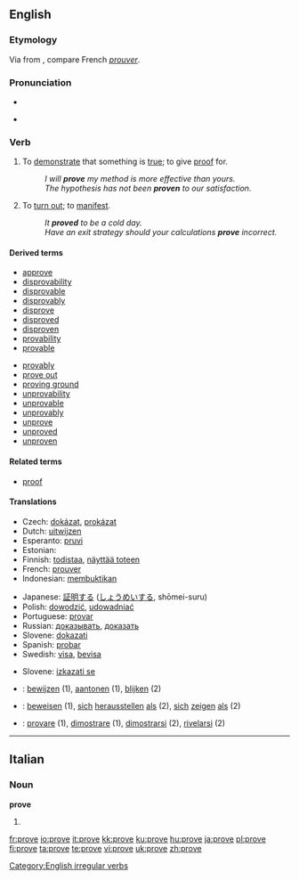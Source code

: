{{see|prøve}}
==English==

{{rank|working|breath|camp|990|prove|engaged|America|servant}}

===Etymology===
Via {{ME.}} from {{OF.}}, compare French ''[[prouver]]''.

===Pronunciation===
* {{IPA|/pruːv/}}
* {{audio|en-us-prove.ogg|Audio (US)}}
*: {{rhymes|uːv}}

===Verb===
{{en-verb|proves|proving|proved|'''[[proved]] '''or''' [[proven]]'''}}

# {{transitive}} To [[demonstrate]] that something is [[true]]; to give [[proof]] for.
#: ''I will '''prove''' my method is more effective than yours.''
#: ''The hypothesis has not been '''proven''' to our satisfaction.''
# To [[turn out]]; to [[manifest]].
#: ''It '''proved''' to be a cold day.''
#: ''Have an exit strategy should your calculations '''prove''' incorrect.''

====Derived terms====
{{top2}}
* [[approve]]
* [[disprovability]]
* [[disprovable]]
* [[disprovably]]
* [[disprove]]
* [[disproved]]
* [[disproven]]
* [[provability]]
* [[provable]]
{{mid2}}
* [[provably]]
* [[prove out]]
* [[proving ground]]
* [[unprovability]]
* [[unprovable]]
* [[unprovably]]
* [[unprove]]
* [[unproved]]
* [[unproven]]
{{bottom}}

====Related terms====
* [[proof]]

====Translations====
{{trans-top|to demonstrate that something is true; to give proof for}}
* Czech: [[dokázat]], [[prokázat]]
* Dutch: [[uitwijzen]]
* Esperanto: [[pruvi]]
* Estonian: {{t|et|tõestama}}
* Finnish: [[todistaa]], [[näyttää toteen]]
* French: [[prouver]]
* Indonesian: [[bukti|membuktikan]]
{{trans-mid}}
* Japanese: [[証明]]する ([[しょうめい]]する, shōmei-suru)
* Polish: [[dowodzić]], [[udowadniać]]
* Portuguese: [[provar]]
* Russian: [[доказывать]], [[доказать]]
* Slovene: [[dokazati]]
* Spanish: [[probar]]
* Swedish: [[visa]], [[bevisa]]
{{trans-bottom}}

{{trans-top|to turn out; to manifest}}
* Slovene: [[izkazati se]]
{{trans-mid}}
{{trans-bottom}}

{{checktrans}}
* {{ttbc|Dutch}}: [[bewijzen]] (1), [[aantonen]] (1), [[blijken]] (2)
* {{ttbc|German}}: [[beweisen]] (1), [[sich]] [[herausstellen]] [[als]] (2), [[sich]] [[zeigen]] [[als]] (2)
* {{ttbc|Italian}}: [[provare]] (1), [[dimostrare]] (1), [[dimostrarsi]] (2), [[rivelarsi]] (2)

[[Category:English irregular verbs]]

----

==Italian==

===Noun===
'''prove''' {{f}}

# {{plural of|[[prova]]|lang=Italian}}

[[fr:prove]]
[[io:prove]]
[[it:prove]]
[[kk:prove]]
[[ku:prove]]
[[hu:prove]]
[[ja:prove]]
[[pl:prove]]
[[fi:prove]]
[[ta:prove]]
[[te:prove]]
[[vi:prove]]
[[uk:prove]]
[[zh:prove]]